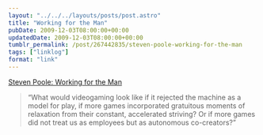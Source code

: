 ```yaml
---
layout: "../../../layouts/posts/post.astro"
title: "Working for the Man"
pubDate: 2009-12-03T08:00:00+00:00
updatedDate: 2009-12-03T08:00:00+00:00
tumblr_permalink: /post/267442835/steven-poole-working-for-the-man
tags: ["linklog"]
format: "link"
---
```


[Steven Poole: Working for the Man][1]

> &ldquo;What would videogaming look like if it rejected the machine as a model for play, if more games incorporated gratuitous moments of relaxation from their constant, accelerated striving? Or if more games did not treat us as employees but as autonomous co-creators?&rdquo;

[1]: http://stevenpoole.net/articles/working-for-the-man/
